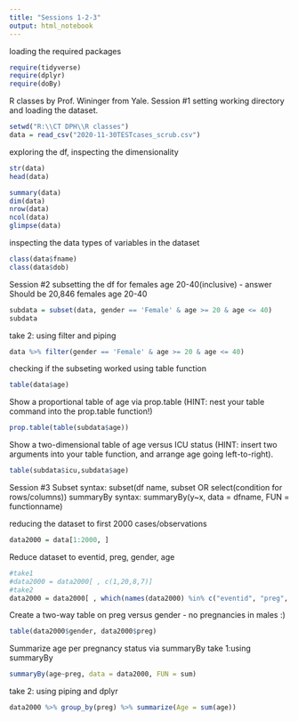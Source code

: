 ```yaml
---
title: "Sessions 1-2-3"
output: html_notebook
---
```

loading the required packages
```r
require(tidyverse)
require(dplyr)
require(doBy)
```
R classes by Prof. Wininger from Yale.
Session #1
setting working directory and loading the dataset.
```r
setwd("R:\\CT DPH\\R classes")
data = read_csv("2020-11-30TESTcases_scrub.csv")
```

exploring the df, inspecting the dimensionality
```r
str(data)
head(data)
```


```r
summary(data)
dim(data)
nrow(data)
ncol(data)
glimpse(data)
```

inspecting the data types of variables in the dataset
```r
class(data$fname)
class(data$dob)
```

Session #2
subsetting the df for females age 20-40(inclusive) - answer Should be 20,846 females age 20-40
```r
subdata = subset(data, gender == 'Female' & age >= 20 & age <= 40)
subdata
```

take 2: using filter and piping
```r
data %>% filter(gender == 'Female' & age >= 20 & age <= 40)
```

checking if the subseting worked using table function
```r
table(data$age)
```

Show a proportional table of age via prop.table (HINT: nest your table command into the prop.table function!)
```r
prop.table(table(subdata$age))
```

Show a two-dimensional table of age versus ICU status (HINT: insert two arguments into your table function, and arrange age going left-to-right).
```r
table(subdata$icu,subdata$age)
```

Session #3
Subset syntax: subset(df name, subset OR select(condition for rows/columns))
summaryBy syntax: summaryBy(y~x, data = dfname, FUN = functionname)

reducing the dataset to first 2000 cases/observations
```r
data2000 = data[1:2000, ]
```

Reduce dataset to eventid, preg, gender, age
```r
#take1
#data2000 = data2000[ , c(1,20,8,7)]
#take2
data2000 = data2000[ , which(names(data2000) %in% c("eventid", "preg", "gender", "age"))]
```

Create a two-way table on preg versus gender - no pregnancies in males :) 
```r
table(data2000$gender, data2000$preg)
```

Summarize age per pregnancy status via summaryBy
take 1:using summaryBy
```r
summaryBy(age~preg, data = data2000, FUN = sum)

```

take 2: using piping and dplyr
```r
data2000 %>% group_by(preg) %>% summarize(Age = sum(age))
```


```r
```

